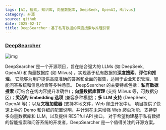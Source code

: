 ```yaml
---
tags: [AI, 搜索, 知识库, 向量数据库, DeepSeek, OpenAI, Milvus]
category: 开源
source: github
date: 2025-02-17
title: DeepSearcher：基于私有数据的深度搜索与推理引擎
---
```


### [DeepSearcher](https://github.com/zilliztech/deep-searcher)

![img](https://img.mengpeng.tech/i/2025/02/17/67b2c35257f49.webp)

DeepSearcher 是一个开源项目，旨在结合强大的 LLMs (如 DeepSeek, OpenAI) 和向量数据库 (如 Milvus) ，实现基于私有数据的**深度搜索、评估和推理**。 它能够为用户提供高度准确的答案和全面的报告，适用于企业知识管理、智能问答系统和信息检索等多种场景。 DeepSearcher 的主要特点包括：**私有数据搜索** (可结合在线内容提升准确性)；**向量数据库管理** (支持 Milvus 等，可数据分区)；**灵活的 Embedding 选项** (兼容多种模型)；**多 LLM 支持** (DeepSeek, OpenAI 等)；以及**文档加载器** (支持本地文件，Web 爬虫开发中)。 项目提供了快速上手的 Demo 和详细的配置说明，并计划在未来增强 Web 爬虫功能、支持更多向量数据库和 LLM，以及提供 RESTful API 接口。 对于希望构建基于私有数据的智能搜索和问答系统的开发者，DeepSearcher 是一个值得关注的开源方案。
